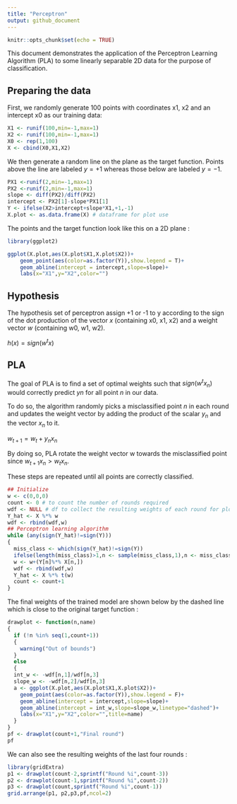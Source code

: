 ```yaml
---
title: "Perceptron"
output: github_document
---
```


```r
knitr::opts_chunk$set(echo = TRUE)
```



This document demonstrates the application of the Perceptron Learning Algorithm (PLA) to some linearly separable 2D data for the purpose of classification.

## Preparing the data

First, we randomly generate 100 points with coordinates x1, x2 and an intercept x0 as our training data:

```r
X1 <- runif(100,min=-1,max=1)
X2 <- runif(100,min=-1,max=1)
X0 <- rep(1,100)
X <- cbind(X0,X1,X2)
```

We then generate a random line on the plane as the target function. Points above the line are labeled $y= +1$ whereas those below are labeled $y= -1$.

```r
PX1 <-runif(2,min=-1,max=1)
PX2 <-runif(2,min=-1,max=1)
slope <- diff(PX2)/diff(PX2)
intercept <- PX2[1]-slope*PX1[1]
Y <- ifelse(X2>intercept+slope*X1,+1,-1)
X.plot <- as.data.frame(X) # dataframe for plot use
```

The points and the target function look like this on a 2D plane :
```r
library(ggplot2)
```

```r
ggplot(X.plot,aes(X.plot$X1,X.plot$X2))+
    geom_point(aes(color=as.factor(Y)),show.legend = T)+
    geom_abline(intercept = intercept,slope=slope)+
    labs(x="X1",y="X2",color="")
```

## Hypothesis 
The hypothesis set of perceptron assign +1 or -1 to y according to the sign of the dot production of the vector $x$ (containing x0, x1, x2) and a weight vector $w$ (containing w0, w1, w2).

$h(x) = sign(w^tx)$

## PLA
The goal of PLA is to find a set of optimal weights such that $sign(w^tx_n)$ would correctly predict $yn$ for all point $n$ in our data. 

To do so, the algorithm randomly picks a misclassified point $n$ in each round and updates the weight vector by adding the product of the scalar $y_n$ and the vector $x_n$ to it. 

$w_{t+1} = w_t+ y_nx_n$  

By doing so, PLA rotate the weight vector w towards the misclassified point since $w_{t+1}x_n > w_tx_n$.

These steps are repeated until all points are correctly classified. 

```r
## Initialize
w <- c(0,0,0)
count <- 0 # to count the number of rounds required
wdf <- NULL # df to collect the resulting weights of each round for plot use
Y_hat <- X %*% w
wdf <- rbind(wdf,w)
## Perceptron learning algorithm
while (any(sign(Y_hat)!=sign(Y)))
{
  miss_class <- which(sign(Y_hat)!=sign(Y))
  ifelse(length(miss_class)>1,n <- sample(miss_class,1),n <- miss_class)
  w <- w+(Y[n]%*% X[n,])
  wdf <- rbind(wdf,w)
  Y_hat <- X %*% t(w)
  count <- count+1
}

```

The final weights of the trained model are shown below by the dashed line which is close to the original target function :
```r
drawplot <- function(n,name)
{
  if (!n %in% seq(1,count+1))
  {
    warning("Out of bounds")
  }
  else
  {
  int_w <- -wdf[n,1]/wdf[n,3]
  slope_w <- -wdf[n,2]/wdf[n,3]
  a <- ggplot(X.plot,aes(X.plot$X1,X.plot$X2))+
    geom_point(aes(color=as.factor(Y)),show.legend = F)+
    geom_abline(intercept = intercept,slope=slope)+
    geom_abline(intercept = int_w,slope=slope_w,linetype="dashed")+
    labs(x="X1",y="X2",color="",title=name)
  }
}
pf <- drawplot(count+1,"Final round")
pf
```

We can also see the resulting weights of the last four rounds :

```r
library(gridExtra)
p1 <- drawplot(count-2,sprintf("Round %i",count-3))
p2 <- drawplot(count-1,sprintf("Round %i",count-2))
p3 <- drawplot(count,sprintf("Round %i",count-1))
grid.arrange(p1, p2,p3,pf,ncol=2)

```
